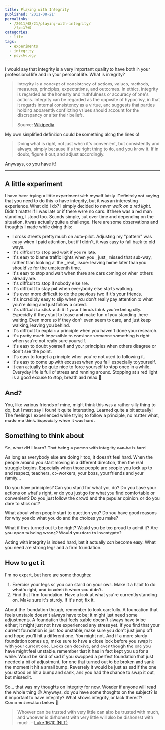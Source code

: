---
title: Playing with Integrity
published: '2011-08-21'
permalinks:
  - /2011/08/21/playing-with-integrity/
  - /?p=1795
categories:
  - life
tags:
  - experiments
  - integrity
  - psychology
---

I would say that integrity is a very important quality to have both in your professional life and in your personal life. What is integrity?

> Integrity is a concept of consistency of actions, values, methods, measures, principles, expectations, and outcomes. In ethics, integrity is regarded as the honesty and truthfulness or accuracy of one's actions. Integrity can be regarded as the opposite of hypocrisy, in that it regards internal consistency as a virtue, and suggests that parties holding apparently conflicting values should account for the discrepancy or alter their beliefs.
>
> Source: <a href="http://en.wikipedia.org/wiki/Integrity">Wikipedia</a>

My own simplified definition could be something along the lines of

> Doing what is right, not just when it's convenient, but consistently and
> always, simply because it's the right thing to do, and you know it. If in
> doubt, figure it out, and adjust accordingly.

Anyways, do you have it?

<hr className="fix" />

## A little experiment

I have been trying a little experiment with myself lately. Definitely not saying that you need to do this to have integrity, but it was an interesting experience. What did I do? I simply decided to _never walk on a red light_. Didn't matter if I was late or if there were no cars. If there was a red man standing, I stood too. Sounds simple, but over time and depending on the situation, it was actually quite a challenge. Here are some observations and thoughts I made while doing this:

<ul>
  <li>
    I cross streets pretty much on auto-pilot. Adjusting my "pattern" was easy
    when I paid attention, but if I didn't, it was easy to fall back to old
    ways.
  </li>
  <li>It's difficult to stop and wait if you're late.</li>
  <li>
    It's easy to blame traffic lights when you _just_ missed that sub-way,
    rather than looking at the _real_ issue: leaving home later than you
    should've for the umpteenth time.
  </li>
  <li>
    It's easy to stop and wait when there are cars coming or when others already
    are.
  </li>
  <li>It's difficult to stop if nobody else are.</li>
  <li>It's difficult to stay put when everybody else starts walking.</li>
  <li>It's even more difficult to do the previous two if it's your friends.</li>
  <li>
    It's incredibly easy to slip when you don't really pay attention to what
    you're doing and just follow a crowd.
  </li>
  <li>
    It's difficult to stick with it if your friends think you're being silly.
    Especially if they start to tease and make fun of you standing there
    waiting. Even more so if they don't even seem to care, and just keep
    walking, leaving you behind.
  </li>
  <li>
    It's difficult to explain a principle when you haven't done your research.
  </li>
  <li>
    It's pretty much impossible to convince someone something is right when
    you're not really sure yourself.
  </li>
  <li>
    It's easy to doubt yourself and your principles when others disagree or
    don't see the point.
  </li>
  <li>It's easy to forget a principle when you're not used to following it.</li>
  <li>
    It's easy to come up with excuses when you fail, especially to yourself.
  </li>
  <li>
    It can actually be quite nice to force yourself to stop once in a while.
    Everyday life is full of stress and running around. Stopping at a red light
    is a good excuse to stop, breath and relax 🙂
  </li>
</ul>

## And?

You, like various friends of mine, might think this was a rather silly thing to do, but I must say I found it quite interesting. Learned quite a bit actually! The feelings I experienced while trying to follow a principle, no matter what, made me think. Especially when it was hard.

## Something to think about

So, what did I learn? That being a person with integrity <del dateTime="2011-08-21T19:23:14">can be</del> is hard.

As long as everybody else are doing it too, it doesn't feel hard. When the people around you start moving in a different direction, then the real struggle begins. Especially when those people are people you look up to and respect, teachers, co-workers, your boss, your friends and your family...

Do you have principles? Can you stand for what you do? Do you base your actions on what's right, or do you just go for what you find comfortable or convenient? Do you just follow the crowd and the popular opinion, or do you dare to stick out?

What about when people start to question you? Do you have good reasons for why you do what you do and the choices you make?

What if they turned out to be right? Would you be too proud to admit it? Are you open to being wrong? Would you dare to investigate?

Acting with integrity is indeed hard, but it actually _can_ become easy. What you need are strong legs and a firm foundation.

## How to get it

I'm no expert, but here are some thoughts:

<ol>
  <li>
    Exercise your legs so you can stand on your own. Make it a habit to do
    what's right, and to admit it when you didn't.
  </li>
  <li>
    Find that firm foundation. Have a look at what you're currently standing on.
    Make sure it's sturdy. If it's not; fix it.
  </li>
</ol>

About the foundation though, remember to look carefully. A foundation that feels
unstable doesn't always have to be; it might just need some adjustments. A foundation
that feels stable doesn't always have to be either; it might just not have experienced
any stress yet. If you find that your current foundation is just _too_ unstable,
make sure you don't just jump off and hope you'll hit a different one. You might
not. And if a more sturdy foundation comes up, make sure to have a close look before
you swap it with your current one. Looks can deceive, and even though the one you
have might feel unstable, remember that it has in fact kept you up for a while. Would
be kind of sad if you swapped a perfect foundation that just needed a bit of adjustment,
for one that turned out to be broken and sank the moment it hit a small bump. Reversely
it would be just as sad if the one you stood on hit a bump and sank, and you had
the chance to swap it out, but missed it.

So... that was my thoughts on integrity for now. Wonder if anyone will read the whole thing 😛 Anyways, do you have some thoughts on the subject? Is it important to have integrity? What shows integrity, or lack thereof? Comment section below 🙂

> Whoever can be trusted with very little can also be trusted with much, and whoever is dishonest with very little will also be dishonest with much. - <a href="https://www.biblegateway.com/passage/?search=luk%2016:10&amp;version=NLT">Luke 16:10 (NLT)</a>
